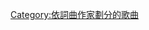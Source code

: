 {{Category explanation|'''[[路易斯·貝爾|路易斯·貝爾]]'''創作或聯合創作的歌曲。關於路易斯·貝爾製作的歌曲，請見「[[:Category:路易斯·貝爾製作的歌曲|:Category:路易斯·貝爾製作的歌曲]]」}}

[[Category:依詞曲作家劃分的歌曲|Category:依詞曲作家劃分的歌曲]]